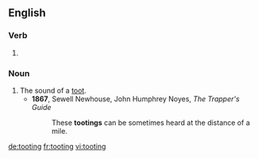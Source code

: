 ==English==

===Verb===
{{head|en|present participle}}

# {{present participle of|toot|lang=en}}

===Noun===
{{en-noun}}

# The sound of a [[toot]].
#* '''1867''', Sewell Newhouse, ‎John Humphrey Noyes, ''The Trapper's Guide''
#*: These '''tootings''' can be sometimes heard at the distance of a mile.

[[de:tooting]]
[[fr:tooting]]
[[vi:tooting]]